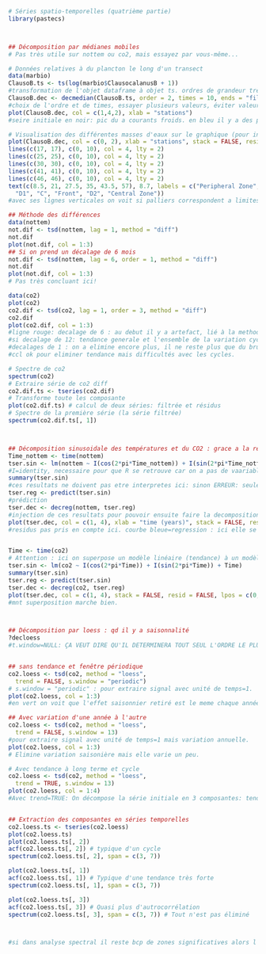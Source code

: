 ```r
# Séries spatio-temporelles (quatrième partie)
library(pastecs)



## Décomposition par médianes mobiles
# Pas très utile sur nottem ou co2, mais essayez par vous-même...

# Données relatives à du plancton le long d'un transect
data(marbio)
ClausoB.ts <- ts(log(marbio$ClausocalanusB + 1)) 
#transformation de l'objet dataframe à objet ts. ordres de grandeur trèès large entre les concentration faible et les plus fortes. on a des valeurs nulles donc on fait log+1, pour contrer cela. ici les observations se succedent bien le long du transectt==> ok:serie regulière.
ClausoB.dec <- decmedian(ClausoB.ts, order = 2, times = 10, ends = "fill")
#choix de l'ordre et de times, essayer plusieurs valeurs, éviter valeur trop importantes pour pas trop lisser la serie mais suffisant pour avoir une difference par rapport a la srie initiale. end=par defaut.
plot(ClausoB.dec, col = c(1,4,2), xlab = "stations")
#seire initiale en noir: pic du a courants froids. en bleu il y a des palliers: significatif? tester ici bas

# Visualisation des différentes masses d'eaux sur le graphique (pour interprétation)
plot(ClausoB.dec, col = c(0, 2), xlab = "stations", stack = FALSE, resid = FALSE)
lines(c(17, 17), c(0, 10), col = 4, lty = 2)
lines(c(25, 25), c(0, 10), col = 4, lty = 2)
lines(c(30, 30), c(0, 10), col = 4, lty = 2)
lines(c(41, 41), c(0, 10), col = 4, lty = 2)
lines(c(46, 46), c(0, 10), col = 4, lty = 2)
text(c(8.5, 21, 27.5, 35, 43.5, 57), 8.7, labels = c("Peripheral Zone",
  "D1", "C", "Front", "D2", "Central Zone"))
#avec ses lignes verticales on voit si palliers correspondent a limites entre differentes masses d'eau: ici oui: palliers significatifs."

## Méthode des différences
data(nottem)
not.dif <- tsd(nottem, lag = 1, method = "diff")
not.dif
plot(not.dif, col = 1:3)
## Si on prend un décalage de 6 mois
not.dif <- tsd(nottem, lag = 6, order = 1, method = "diff")
not.dif
plot(not.dif, col = 1:3)
# Pas très concluant ici!

data(co2)
plot(co2)
co2.dif <- tsd(co2, lag = 1, order = 3, method = "diff")
co2.dif
plot(co2.dif, col = 1:3)
#ligne rouge: decalage de 6 : au debut il y a artefact, lié à la methode elle meme. residus en vert: il reste quand meme une partie de la tendance
#si decalage de 12: tendance generale et l'ensemble de la variation cycliques sont eliminé de la ligne rouge et se retrouvent tous les deux dans les residus. dans ligne rouge il ne reste plus que du bruit.
#decalages de 1 : on a elimine encore plus, il ne reste plus que du bruit.
#ccl ok pour eliminer tendance mais difficultés avec les cycles.

# Spectre de co2
spectrum(co2)
# Extraire série de co2 diff
co2.dif.ts <- tseries(co2.dif)
# Transforme toute les composante
plot(co2.dif.ts) # calcul de deux séries: filtrée et résidus
# Spectre de la première série (la série filtrée)
spectrum(co2.dif.ts[, 1])



## Décomposition sinusoidale des températures et du CO2 : grace a la regression (lm)
Time_nottem <- time(nottem)
tser.sin <- lm(nottem ~ I(cos(2*pi*Time_nottem)) + I(sin(2*pi*Time_nottem)))
#I=identity, necessaire pour que R se retrouve car on a pas de vaariables cos, sin etc.., ainsi R sait qu'il s'agit de ligne de code.
summary(tser.sin)
#ces resultats ne doivent pas etre interpretes ici: sinon ERREUR: seulement le graphique est pertinent.
tser.reg <- predict(tser.sin)
#prédiction
tser.dec <- decreg(nottem, tser.reg)
#injection de ces resultats pour pouvoir ensuite faire la decomposition : on obtient objet tsd à la fin.
plot(tser.dec, col = c(1, 4), xlab = "time (years)", stack = FALSE, resid = FALSE, lpos = c(0, 4))
#residus pas pris en compte ici. courbe bleue=regression : ici elle se superpose bien à la série initiale.


Time <- time(co2)
# Attention : ici on superpose un modèle linéaire (tendance) à un modèle sinusoïdal (cycle), mais on aurait très bien pu éliminer la tendance d'abord ou complexifier le modèle lm: combiner signal sinusoidale avec une droite de tendance (ici bas: "+ Time").
tser.sin <- lm(co2 ~ I(cos(2*pi*Time)) + I(sin(2*pi*Time)) + Time)
summary(tser.sin)
tser.reg <- predict(tser.sin)
tser.dec <- decreg(co2, tser.reg)
plot(tser.dec, col = c(1, 4), stack = FALSE, resid = FALSE, lpos = c(0, 4))
#mnt superposition marche bien.



## Décomposition par loess : qd il y a saisonnalité
?decloess
#t.window=NULL: ÇA VEUT DIRE QU'IL DETERMINERA TOUT SEUL L'ORDRE LE PLUS ADÉQUAT POUR FILTRER==> DETERMINE TT SEUL LA TAILLE DE LA FENETRE.


## sans tendance et fenêtre périodique
co2.loess <- tsd(co2, method = "loess",
  trend = FALSE, s.window = "periodic")
# s.window = "periodic" : pour extraire signal avec unité de temps=1. 
plot(co2.loess, col = 1:3)
#en vert on voit que l'effet saisonnier retiré est le meme chaque année.

## Avec variation d'une année à l'autre
co2.loess <- tsd(co2, method = "loess",
  trend = FALSE, s.window = 13)
#pour extraire signal avec unité de temps=1 mais variation annuelle.
plot(co2.loess, col = 1:3)
# Elimine variation saisonière mais elle varie un peu.

# Avec tendance à long terme et cycle
co2.loess <- tsd(co2, method = "loess",
  trend = TRUE, s.window = 13)
plot(co2.loess, col = 1:4)
#Avec trend=TRUE: On décompose la série initiale en 3 composantes: tendance, cycle et résidus. signal en rouge : le plus lisse possible, effet de bruit bien enlevé. col 1:4  indique que les residus soient aussi montrés sur le graphique.


## Extraction des composantes en séries temporelles
co2.loess.ts <- tseries(co2.loess)
plot(co2.loess.ts)
plot(co2.loess.ts[, 2])
acf(co2.loess.ts[, 2]) # typique d'un cycle
spectrum(co2.loess.ts[, 2], span = c(3, 7))

plot(co2.loess.ts[, 1])
acf(co2.loess.ts[, 1]) # Typique d'une tendance très forte
spectrum(co2.loess.ts[, 1], span = c(3, 7))

plot(co2.loess.ts[, 3])
acf(co2.loess.ts[, 3]) # Quasi plus d'autrocorrélation
spectrum(co2.loess.ts[, 3], span = c(3, 7)) # Tout n'est pas éliminé



#si dans analyse spectral il reste bcp de zones significatives alors l'analyse n a pas bien marché. idealement ACF non significatif. Lissage bie fait: pas de pics non expliqués.
```


